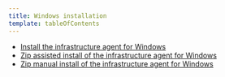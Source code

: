 ```yaml
---
title: Windows installation
template: tableOfContents
---
```


* [Install the infrastructure agent for Windows](/docs/infrastructure/install-infrastructure-agent/windows-installation/install-infrastructure-agent-windows-server-using-msi-installer)
* [Zip assisted install of the infrastructure agent for Windows](/docs/infrastructure/install-infrastructure-agent/windows-installation/zip-assisted-install-infrastructure-agent-windows)
* [Zip manual install of the infrastructure agent for Windows](/docs/infrastructure/install-infrastructure-agent/windows-installation/zip-manual-install-infrastructure-agent-windows)
